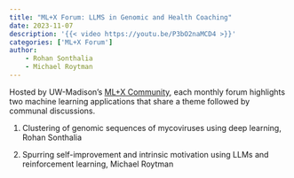 ```yaml
---
title: "ML+X Forum: LLMS in Genomic and Health Coaching"
date: 2023-11-07
description: '{{< video https://youtu.be/P3bO2naMCD4 >}}'
categories: ['ML+X Forum']
author:
    - Rohan Sonthalia
    - Michael Roytman
---
```


Hosted by UW-Madison's [ML+X Community](https://datascience.wisc.edu/ml-community), each monthly forum highlights two machine learning applications that share a theme followed by communal discussions.

1. Clustering of genomic sequences of mycoviruses using deep learning, Rohan Sonthalia

2. Spurring self-improvement and intrinsic motivation using LLMs and reinforcement learning, Michael Roytman